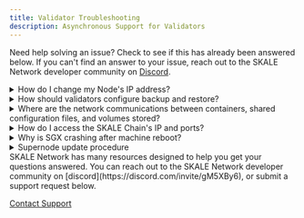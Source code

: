 ```yaml
---
title: Validator Troubleshooting
description: Asynchronous Support for Validators
---
```



Need help solving an issue? Check to see if this has already been answered below. If you can't find an answer to your issue, reach
out to the SKALE Network developer community on [Discord](https://discord.com/invite/gM5XBy6).

<details>
<summary>How do I change my Node's IP address?</summary>
See [Changing Node IP](/run-a-skale-node/node-cli/changing-node-ip) in the Node CLI section.
</details>

<details>
<summary>How should validators configure backup and restore?</summary>

Validators are responsible for backing up everything on the supernode. SKALE Network relies on validators to complete the backup procedure for each of the supernodes. SKALE Network replicates the data for each SKALE Chain across 16 nodes, adding an additional layer of data availability. If a node goes down for a long time, the other 2/3 of 15 will be responsible for taking the SKALE Chain's snapshot and shuffling the SKALE Chain in the SKALE Network. If a validator supernode is down for a long time, it may be reallocated to service new SKALE Chains depending on the length of the downtime.

Please check [supernode backup](https://github.com/skalenetwork/skale-node-cli/blob/develop/README.md#node-commands) and [sgx_backup](https://github.com/skalenetwork/sgxwallet/blob/develop/docs/backup-procedure.md) to learn more about how to back up the supernode or SGXWallet, and restore.
</details>

<details>
<summary>Where are the network communications between containers, shared configuration files, and volumes stored?</summary>
You can find these details in the [skale-node](https://github.com/skalenetwork/skale-node) repository and the [docker-compose.yml](https://github.com/skalenetwork/skale-node/blob/f928b95e69c548f12b4b21bd11a16fe2d239b83b/docker-compose.yml).
</details>

<details>
<summary>How do I access the SKALE Chain's IP and ports?</summary>
You can use the node-cli to view firewall info and SKALE Chain info:
```shell
# Show firewall rules for IP and Ports
skale schains show-rules

# Show the SKALE Chain Config
skale schains config [SCHAIN_NAME]
```

In this file, you can see all the SKALE Chain information:

![SKALE Chain Info](https://assets.website-files.com/5be05ae542686c4ebf192462/5d9f9cb5adfc337b00747f66_Screen%20Shot%202019-10-10%20at%201.53.21%20PM.png)
</details>

<details>
<summary>What are the following Supernode ports used for?</summary>

| Port               | Description                                                                                                                                                            | Notes                                                                                                                 |
|--------------------|------------------------------------------------------------------------------------------------------------------------------------------------------------------------|-----------------------------------------------------------------------------------------------------------------------|
| 3009/TCP           | Watchdog service provides sla-agent and SKALE Monitoring/Metrics site with data about all containers' statuses on all SKALE supernodes                                     | Used by nginx as reverse proxy for Flask-based Watchdog                                                             |
| 8080/TCP           | Used by cAdvisor (Prometheus exporter) - to analyze and expose resource usage and performance data from running docker containers                                      | Running cAdvisor container is optional (MONITORING_CONTAINERS=True)                                                 |
| 9100/TCP           | Used by Prometheus Node Exporter - to measure host resources such as memory, disk, and CPU utilization, etc.                                                         | Running Node exporter container is optional (MONITORING_CONTAINERS=True)                                            |
| 22                 | Used by the supernode operator to ssh into the machine                                                                                                                   |                                                                                                                       |
| 10000–11500/TCP    | These ports should be open for communications inside sChains between different supernodes.                                                                                | When there are no sChains, these ports are closed by iptables rules. It’s important not to add another firewall, because sChain configuration is created dynamically as well as iptables rules. |

</details>
<details>
<summary>Can I use Kubernetes?</summary>
Yes. However, you will need to make sure that your platform is compatible with SKALE. In particular, your platform must allow docker-lvmpy to dynamically partition the external drive for each SKALE chain.
</details>

<details>
<summary>Where can I find the SKALE Supernode logs?</summary>

Validators can run these commands to check their logs in their supernode:

Here are some logs and commands you can use for troubleshooting or to provide logs to the core team. The most used and first place to look at:

```shell
docker logs skale_api
```

or

```shell
docker logs skale_admin
```

Transaction manager logs:

```shell
docker logs skale_transaction_manager
```

All running containers logs:

```shell
skale logs dump [PATH]
```

SGX certification in validator supernode:

```shell
ls -l ~/.skale/node_data/sgx_certs/
```

SGX wallet logs:

```shell
docker logs runsgx_sgxwallet_1
```

Node-cli debugging logs:

```shell
~/.skale/.skale-cli-log/debug-node-cli.log
```

Docker-lvmpy logs:

```shell
cat /var/log/docker-lvmpy/lvmpy.log
```
</details>

<details>
<summary>Why is SGX crashing after machine reboot?</summary>

SGXWallet may crash after a reboot if you didn't disable automatic updates. This is because SGXWallet is based on new low-level technology, and kernel updates may break the system. It's recommended to only update the SGXWallet server if there are critical security fixes.
</details>
<details>
<summary>Supernode update procedure</summary>

Updating system packages is an important part of supernode maintenance and security. Updates may contain fixes for recent security issues. However, newer updates may be incompatible with SKALE supernode software. Therefore, updating should be executed carefully.

<Aside type="caution">
Make sure that the infrastructure provider doesn't update packages after the system is restarted.
The following list contains packages that require additional attention.
Critical risk (updates should be performed only if there are some messages from the core team):
  - kernel updates on SGXWallet server.
</Aside>
<Aside type="note">
Currently, SGX is tested on 4.15-* kernels. It's best to avoid minor version updates too.
**High Risk** (updates should be avoided in general):
- kernel on SKALE supernode server
- docker
- docker-compose
- btrfs-progs

**Medium Risk** (updates should be performed very carefully):
- lvm2
- iptables
- iptables-persistent
- python
</Aside>
**General tips**

1. Carefully check which packages will be updated when executing `apt upgrade`. You can use `apt list --upgradable`
2. Avoid executing `apt dist-upgrade`
3. Disabling updates for certain packages can be done using `apt-mark hold` ([apt-mark man page](https://manpages.debian.org/stretch/apt/apt-mark.8.en.html)). For example, to forbid kernel updates you should run:

    ```shell
    sudo apt-mark hold linux-generic linux-image-generic linux-headers-generic
    ```

Another option is to use unattended upgrades ([Unattended Upgrades wiki](https://wiki.debian.org/UnattendedUpgrades)), which allows you to automatically keep the system current with the latest security updates. There is an option to exclude some packages from the update list using the `Package-Blacklist` section in the configuration file. For example, to disallow Linux kernel updates, you should place the following lines in the `/etc/apt/apt.conf.d/50unattended-upgrades` file:

```shell
Unattended-Upgrade::Package-Blacklist {
        "linux-generic";
        "linux-image-generic";
        "linux-headers-generic";
};
```
</details>
SKALE Network has many resources designed to help you get your questions answered. You can reach out to the SKALE Network developer community on [discord](https://discord.com/invite/gM5XBy6), or submit a support request below.

[Contact Support](https://skalelabs.typeform.com/to/pSu895)
